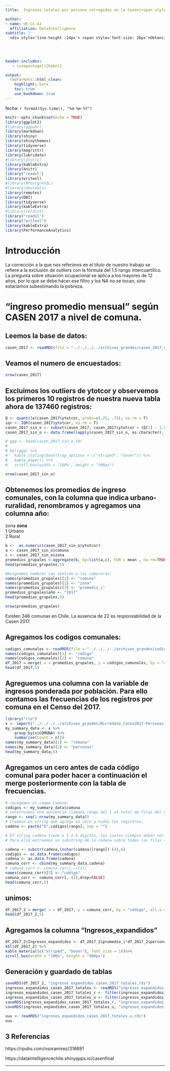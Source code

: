 ```yaml
---
title:  Ingresos totales por persona corregidos en la Casen(<span style="color:green">2017</span>)

author:
- name: VE-CC-AJ
  affiliation: DataIntelligence
subtitle: | 
  <div style='line-height :24px'> <span style='font-size: 26px'>Obtención de los promedios de ingresos totales comunales según la Casen del 2017 y construcción de la variable "Ingresos expandidos".</span></div>
  

 
  
header-includes:
   - \usepackage[]{babel}

output:
  rmdformats::html_clean:
    highlight: kate
    toc: true
    use_bookdown: true   
---
```


fecha: `r format(Sys.time(), "%d-%m-%Y")`

<style type="text/css">
.main-container {
  max-width: 1600px;
  margin-left: 100px;
  margin-right: auto;
}
</style>

```r
knitr::opts_chunk$set(echo = TRUE)
library(ggplot2)
#library(ggpubr)
library(markdown)
library(shiny)
library(shinythemes)
library(tidyverse)
library(magrittr)
library(lubridate)
#library(plotly)
library(kableExtra)
library(knitr)
library("readxl")
library(writexl)
#library(RPostgreSQL)
#library(devtools)
library(remotes)
library(DBI)
library(tidyverse)
library(kableExtra)
#library(reldist)
library("readxl")
library("writexl")
library(kableExtra)
library(PerformanceAnalytics)
```

# Introducción

La corrección a la que nos referimos en el título de nuestro trabajo se refiere a la exclusión de outliers con la fórmula del 1.5 rango intercuartílico. La pregunta sobre situación ocupacional se aplica a los mayores de 12 años, por lo que se debe hacer ese filtro y los NA no se tocan, sino estaríamos subestimando la pobreza.

# "ingreso promedio mensual" según CASEN 2017 a nivel de comuna.

## Leemos la base de datos:

```r
casen_2017 <- readRDS(file = "../../../../archivos_grandes/casen_2017_c.rds")
```

## Veamos el numero de encuestados:

```r
nrow(casen_2017)
```

## Excluimos los outliers de ytotcor y observemos los primeros 10 registros de nuestra nueva tabla ahora de 137460 registros:

```r
Q <- quantile(casen_2017$ytotcor, probs=c(.25, .75), na.rm = T)
iqr <- IQR(casen_2017$ytotcor, na.rm = T)
casen_2017_sin_o <- subset(casen_2017, casen_2017$ytotcor > (Q[1] - 1.5*iqr) & casen_2017$ytotcor < (Q[2]+1.5*iqr))
casen_2017_sin_o <- data.frame(lapply(casen_2017_sin_o, as.character), stringsAsFactors=FALSE)

# ggg <- head(casen_2017_sin_o,10)
# 
# kbl(ggg) %>%
#   kable_styling(bootstrap_options = c("striped", "hover")) %>%
#   kable_paper() %>%
#   scroll_box(width = "100%", height = "300px")
```

```r
nrow(casen_2017_sin_o)
```


## Obtenemos los promedios de ingreso comunales, con la columna que indica urbano-ruralidad, renombramos y agregamos una columna año:

zona **zona**\
1 Urbano\
2 Rural

```r
b <-  as.numeric(casen_2017_sin_o$ytotcor)
a <- casen_2017_sin_o$comuna
c <- casen_2017_sin_o$zona
promedios_grupales <-aggregate(b, by=list(a,c), FUN = mean , na.rm=TRUE )
head(promedios_grupales,5)
```


```r
#Asignamos nombres con sentido a las cabeceras:
names(promedios_grupales)[1] <- "comuna"
names(promedios_grupales)[2] <- "zona"
names(promedios_grupales)[3] <- "promedio_i"
promedios_grupales$año <- "2017"
head(promedios_grupales,5)
```

```r
nrow(promedios_grupales)
```

Existen 346 comunas en Chile. La ausencia de 22 es responsabilidad de la Casen 2017.

## Agregamos los codigos comunales:

```r
codigos_comunales <- readRDS(file = "../../../../archivos_grandes/codigos_comunales_2011-2017.rds")
names(codigos_comunales)[1] <- "código"
names(codigos_comunales)[2] <- "comuna"
df_2017 = merge( x = promedios_grupales, y = codigos_comunales, by = "comuna", all.x = TRUE)
head(df_2017,5)
```

## Agreguemos una columna con la variable de ingresos ponderada por población. Para ello contamos las frecuencias de los registros por comuna en el Censo del 2017.

```r
library("rio")
x <- import("../../../../archivos_grandes/Microdato_Censo2017-Personas.csv")
my_summary_data <- x %>%
    group_by(x$COMUNA) %>%
    summarise(Count = n()) 
names(my_summary_data)[1] <- "comuna"     
names(my_summary_data)[2] <- "personas"
head(my_summary_data,5)
```

## Agregamos un cero antes de cada código comunal para poder hacer a continuación el merge posteriormente con la tabla de frecuencias.


```r
# recogemos el campo Comuna:
codigos <- my_summary_data$comuna
# construimos una secuencia llamada rango del 1 al total de filas del dataset:
rango <- seq(1:nrow(my_summary_data))
# Creamos un string que agrega un cero a todos los registros:
cadena <- paste("0",codigos[rango], sep = "")

# El string cadena tiene o 5 o 6 digitos, los cuales siempre deben ser siempre 5 agregandole un cero al inicio de los que tienen 4.
# Para ello extraemos un substring de la cadena sobre todas las filas (rangos) comenzando desde el primero o el segundo y llegando siempre al 6.

cadena <- substr(cadena,(nchar(cadena)[rango])-(4),6)
codigos <- as.data.frame(codigos)
cadena <- as.data.frame(cadena)
comuna_corr <- cbind(my_summary_data,cadena)
# comuna_corr <- comuna_corr[,-c(1)]
names(comuna_corr)[3] <- "código"  
comuna_corr <- comuna_corr[,-(1),drop=FALSE]
head(comuna_corr,5)
```

## unimos:

```r
df_2017_2 = merge( x = df_2017, y = comuna_corr, by = "código", all.x = TRUE)
head(df_2017_2,5)
```

## Agregamos la columna "Ingresos_expandidos"

```r
df_2017_2$Ingresos_expandidos <- df_2017_2$promedio_i*df_2017_2$personas
kbl(df_2017_2) %>%
kable_material(c("striped", "hover"), font_size = 14)%>%
scroll_box(width = "100%", height = "500px")
```

## Generación y guardado de tablas

```r
saveRDS(df_2017_2, "ingresos_expandidos_casen_2017_totales.rds")
ingresos_expandidos_casen_2017_totales <- readRDS("ingresos_expandidos_casen_2017_totales.rds")
ingresos_expandidos_casen_2017_totales_r <- filter(ingresos_expandidos_casen_2017_totales, ingresos_expandidos_casen_2017_totales$zona == "Rural")
ingresos_expandidos_casen_2017_totales_u <- filter(ingresos_expandidos_casen_2017_totales, ingresos_expandidos_casen_2017_totales$zona == "Urbano")                                                   
saveRDS(ingresos_expandidos_casen_2017_totales_r, "ingresos_expandidos_casen_2017_totales_r.rds")
saveRDS(ingresos_expandidos_casen_2017_totales_u, "ingresos_expandidos_casen_2017_totales_u.rds")
```


```r
uuu <- readRDS("ingresos_expandidos_casen_2017_totales_u.rds")
uuu
```


## 3 Referencias

https://rpubs.com/osoramirez/316691

https://dataintelligencechile.shinyapps.io/casenfinal


***

